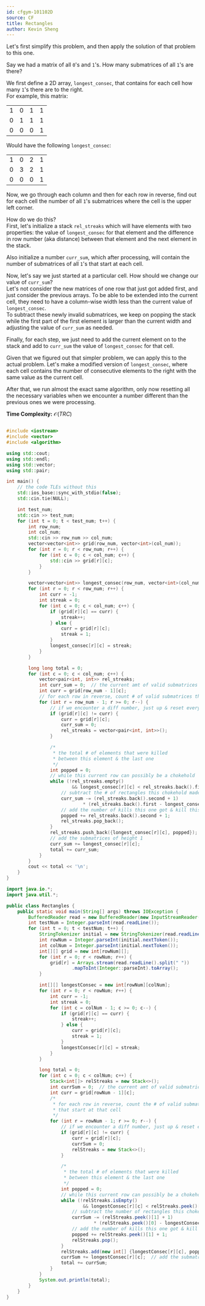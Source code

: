 ```yaml
---
id: cfgym-101102D
source: CF
title: Rectangles
author: Kevin Sheng
---
```


Let's first simplify this problem, and then apply the solution of that problem to this one.

Say we had a matrix of all `0`'s and `1`'s. How many submatrices of all `1`'s are there?

We first define a 2D array, $\texttt{longest\_consec}$, that contains for each cell how many `1`'s there are to the right.  
For example, this matrix:

<center>
<table>
	<tr>
		<td>1</td>
		<td>0</td>
		<td>1</td>
		<td>1</td>
	</tr>
	<tr>
		<td>0</td>
		<td>1</td>
		<td>1</td>
		<td>1</td>
	</tr>
	<tr>
		<td>0</td>
		<td>0</td>
		<td>0</td>
		<td>1</td>
	</tr>
</table>
</center>

Would have the following $\texttt{longest\_consec}$:

<center>
<table>
	<tr>
		<td>1</td>
		<td>0</td>
		<td>2</td>
		<td>1</td>
	</tr>
	<tr>
		<td>0</td>
		<td>3</td>
		<td>2</td>
		<td>1</td>
	</tr>
	<tr>
		<td>0</td>
		<td>0</td>
		<td>0</td>
		<td>1</td>
	</tr>
</table>
</center>

Now, we go through each column and then for each row in reverse,
find out for each cell the number of all `1`'s submatrices where the cell is the upper left corner.

How do we do this?  
First, let's initialize a stack $\texttt{rel\_streaks}$ which will have elements with two properties:
the value of $\texttt{longest\_consec}$ for that element and the difference in row number
(aka distance) between that element and the next element in the stack. 

Also initialize a number $\texttt{curr\_sum}$, which after processing, will contain
the number of submatrices of all `1`'s that start at each cell.

Now, let's say we just started at a particular cell. How should we change our value of $\texttt{curr\_sum}$?  
Let's not consider the new matrices of one row that just got added first, and just consider the previous arrays.
To be able to be extended into the current cell, they need to have a column-wise width
less than the current value of $\texttt{longest\_consec}$.  
To subtract these newly invalid submatrices, we keep on popping the stack while the first part of the
first element is larger than the current width and adjusting the value of $\texttt{curr\_sum}$ as needed.

Finally, for each step, we just need to add the current element on to the stack and add to $\texttt{curr\_sum}$
the value of $\texttt{longest\_consec}$ for that cell.

Given that we figured out that simpler problem, we can apply this to the actual problem.
Let's make a modified version of $\texttt{longest\_consec}$, where each cell contains the
number of consecutive elements to the right with the same value as the current cell.  

After that, we run almost the exact same algorithm, only now resetting all the necessary
variables when we encounter a number different than the previous ones we were processing.

**Time Complexity:** $\mathcal{O}(TRC)$

<LanguageSection>

<CPPSection>

```cpp

#include <iostream>
#include <vector>
#include <algorithm>

using std::cout;
using std::endl;
using std::vector;
using std::pair;

int main() {
	// the code TLEs without this
	std::ios_base::sync_with_stdio(false);
	std::cin.tie(NULL);

	int test_num;
	std::cin >> test_num;
	for (int t = 0; t < test_num; t++) {
		int row_num;
		int col_num;
		std::cin >> row_num >> col_num;
		vector<vector<int>> grid(row_num, vector<int>(col_num));
		for (int r = 0; r < row_num; r++) {
			for (int c = 0; c < col_num; c++) {
				std::cin >> grid[r][c];
			}
		}

		vector<vector<int>> longest_consec(row_num, vector<int>(col_num));
		for (int r = 0; r < row_num; r++) {
			int curr = -1;
			int streak = 0;
			for (int c = 0; c < col_num; c++) {
				if (grid[r][c] == curr) {
					streak++;
				} else {
					curr = grid[r][c];
					streak = 1;
				}
				longest_consec[r][c] = streak;
			}
		}

		long long total = 0;
		for (int c = 0; c < col_num; c++) {
			vector<pair<int, int>> rel_streaks;
			int curr_sum = 0;  // the current amt of valid submatrices
			int curr = grid[row_num - 1][c];
			// for each row in reverse, count # of valid submatrices that start at that cell
			for (int r = row_num - 1; r >= 0; r--) {
				// if we encounter a diff number, just up & reset everything
				if (grid[r][c] != curr) {
					curr = grid[r][c];
					curr_sum = 0;
					rel_streaks = vector<pair<int, int>>();
				}

				/*
				 * the total # of elements that were killed
				 * between this element & the last one
				 */
				int popped = 0;
				// while this current row can possibly be a chokehold
				while (!rel_streaks.empty()
						&& longest_consec[r][c] < rel_streaks.back().first) {
					// subtract the # of rectangles this chokehold made invalid
					curr_sum -= (rel_streaks.back().second + 1)
							* (rel_streaks.back().first - longest_consec[r][c]);
					// add the number of kills this one got & kill this one itself
					popped += rel_streaks.back().second + 1;
					rel_streaks.pop_back();
				}
				rel_streaks.push_back({longest_consec[r][c], popped});
				// add the submatrices of height 1
				curr_sum += longest_consec[r][c];
				total += curr_sum;
			}
		}
		cout << total << '\n';
	}
}
```

</CPPSection>


<JavaSection>

```java
import java.io.*;
import java.util.*;

public class Rectangles {
	public static void main(String[] args) throws IOException {
		BufferedReader read = new BufferedReader(new InputStreamReader(System.in));
		int testNum = Integer.parseInt(read.readLine());
		for (int t = 0; t < testNum; t++) {
			StringTokenizer initial = new StringTokenizer(read.readLine());
			int rowNum = Integer.parseInt(initial.nextToken());
			int colNum = Integer.parseInt(initial.nextToken());
			int[][] grid = new int[rowNum][];
			for (int r = 0; r < rowNum; r++) {
				grid[r] = Arrays.stream(read.readLine().split(" "))
						.mapToInt(Integer::parseInt).toArray();
			}

			int[][] longestConsec = new int[rowNum][colNum];
			for (int r = 0; r < rowNum; r++) {
				int curr = -1;
				int streak = 0;
				for (int c = colNum - 1; c >= 0; c--) {
					if (grid[r][c] == curr) {
						streak++;
					} else {
						curr = grid[r][c];
						streak = 1;
					}
					longestConsec[r][c] = streak;
				}
			}

			long total = 0;
			for (int c = 0; c < colNum; c++) {
				Stack<int[]> relStreaks = new Stack<>();
				int currSum = 0;  // the current amt of valid submatrices
				int curr = grid[rowNum - 1][c];
				/*
				 * for each row in reverse, count the # of valid submatrices
				 * that start at that cell
				 */
				for (int r = rowNum - 1; r >= 0; r--) {
					// if we encounter a diff number, just up & reset everything
					if (grid[r][c] != curr) {
						curr = grid[r][c];
						currSum = 0;
						relStreaks = new Stack<>();
					}

					/*
					 * the total # of elements that were killed
					 * between this element & the last one
					 */
					int popped = 0;
					// while this current row can possibly be a chokehold
					while (!relStreaks.isEmpty()
							&& longestConsec[r][c] < relStreaks.peek()[0]) {
						// subtract the number of rectangles this chokehold made invalid
						currSum -= (relStreaks.peek()[1] + 1)
								* (relStreaks.peek()[0] - longestConsec[r][c]);
						// add the number of kills this one got & kill this one itself
						popped += relStreaks.peek()[1] + 1;
						relStreaks.pop();
					}
					relStreaks.add(new int[] {longestConsec[r][c], popped});
					currSum += longestConsec[r][c];  // add the submatrices of height 1
					total += currSum;
				}
			}
			System.out.println(total);
		}
	}
}
```

</JavaSection>
</LanguageSection>
